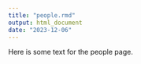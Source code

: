 ```yaml
---
title: "people.rmd"
output: html_document
date: "2023-12-06"
---
```

Here is some text for the people page.